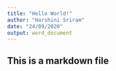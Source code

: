```yaml
---
title: "Hello World!"
author: "Harshini Sriram"
date: "24/09/2020"
output: word_document
---
```


## This is a markdown file
